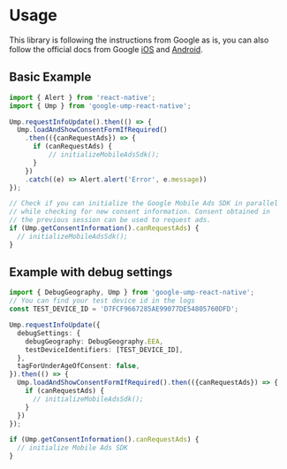 # Usage

This library is following the instructions from Google as is, you can also follow the official docs from Google [iOS](https://developers.google.com/admob/ios/privacy) and [Android](https://developers.google.com/admob/android/privacy).

## Basic Example

```ts
import { Alert } from 'react-native';
import { Ump } from 'google-ump-react-native';

Ump.requestInfoUpdate().then(() => {
  Ump.loadAndShowConsentFormIfRequired()
    .then(({canRequestAds}) => {
      if (canRequestAds) {
          // initializeMobileAdsSdk();
      }
    })
    .catch((e) => Alert.alert('Error', e.message))
});

// Check if you can initialize the Google Mobile Ads SDK in parallel
// while checking for new consent information. Consent obtained in
// the previous session can be used to request ads.
if (Ump.getConsentInformation().canRequestAds) {
  // initializeMobileAdsSdk();
}
```

## Example with debug settings

```ts
import { DebugGeography, Ump } from 'google-ump-react-native';
// You can find your test device id in the logs
const TEST_DEVICE_ID = 'D7FCF9667285AE99077DE54805760DFD';

Ump.requestInfoUpdate({
  debugSettings: {
    debugGeography: DebugGeography.EEA,
    testDeviceIdentifiers: [TEST_DEVICE_ID],
  },
  tagForUnderAgeOfConsent: false,
}).then(() => {
  Ump.loadAndShowConsentFormIfRequired().then(({canRequestAds}) => {
    if (canRequestAds) {
      // initializeMobileAdsSdk();
    }
  })
});

if (Ump.getConsentInformation().canRequestAds) {
  // initialize Mobile Ads SDK
}
```

